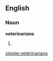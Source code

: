 ==English==

===Noun===
'''veterinarians'''
# {{plural of|[[veterinarian]]}}

[[simple:veterinarians]]